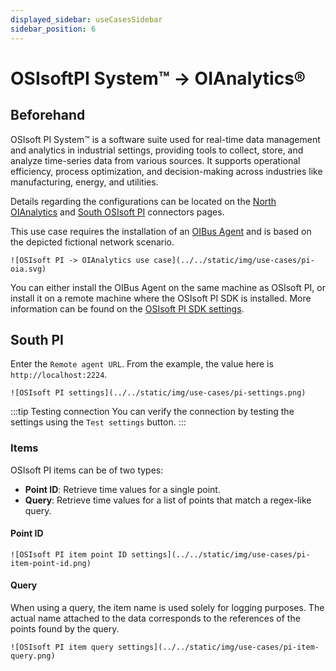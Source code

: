 ```yaml
---
displayed_sidebar: useCasesSidebar
sidebar_position: 6
---
```



# OSIsoftPI System™ → OIAnalytics®

## Beforehand

OSIsoft PI System™ is a software suite used for real-time data management and analytics in industrial settings, providing tools to collect,
store, and analyze time-series data from various sources. It supports operational efficiency, process optimization, and decision-making
across industries like manufacturing, energy, and utilities.

Details regarding the configurations can be located on the [North OIAnalytics](../guide/north-connectors/oianalytics) and
[South OSIsoft PI](../guide/south-connectors/osisoft-pi) connectors pages.

This use case requires the installation of an [OIBus Agent](../guide/oibus-agent/installation) and is based on the depicted fictional
network scenario.

<div style={{ textAlign: 'center' }}>
  <div>

    ![OSIsoft PI -> OIAnalytics use case](../../static/img/use-cases/pi-oia.svg)

  </div>
</div>

You can either install the OIBus Agent on the same machine as OSIsoft PI, or install it on a remote machine where the OSIsoft PI SDK is
installed. More information can be found on the
[OSIsoft PI SDK settings](../guide/south-connectors/osisoft-pi#osisoft-pi-sdk-configuration).

## South PI

Enter the `Remote agent URL`. From the example, the value here is `http://localhost:2224`.

<div style={{ textAlign: 'center' }}>
  <div>

    ![OSIsoft PI settings](../../static/img/use-cases/pi-settings.png)

  </div>
</div>

:::tip Testing connection
You can verify the connection by testing the settings using the `Test settings` button.
:::

### Items

OSIsoft PI items can be of two types:

- **Point ID**: Retrieve time values for a single point.
- **Query**: Retrieve time values for a list of points that match a regex-like query.

#### Point ID

<div style={{ textAlign: 'center' }}>
  <div>

    ![OSIsoft PI item point ID settings](../../static/img/use-cases/pi-item-point-id.png)

  </div>
</div>

#### Query

When using a query, the item name is used solely for logging purposes. The actual name attached to the data corresponds to the references of
the points found by the query.

<div style={{ textAlign: 'center' }}>
  <div>

    ![OSIsoft PI item query settings](../../static/img/use-cases/pi-item-query.png)

  </div>
</div>

<NorthOIAnalytics></NorthOIAnalytics>

